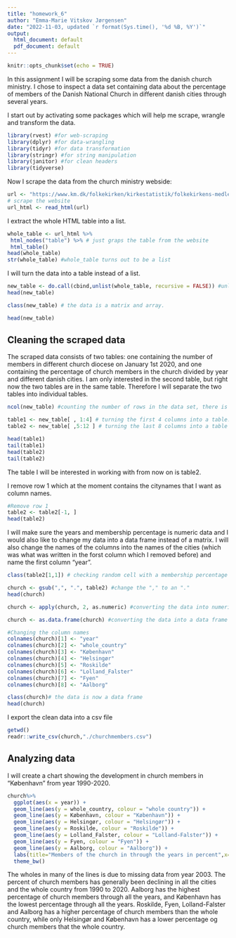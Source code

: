 ```yaml
---
title: "homework_6"
author: "Emma-Marie Vitskov Jørgensen"
date: "2022-11-03, updated `r format(Sys.time(), '%d %B, %Y')`"
output:
  html_document: default
  pdf_document: default
---
```


```r
knitr::opts_chunk$set(echo = TRUE)
```

In this assignment I will be scraping some data from the danish church ministry. I chose to inspect a data set containing data about the percentage of members of the Danish National Church in different danish cities through several years.

I start out by activating some packages which will help me scrape, wrangle and transform the data. 

```r

library(rvest) #for web-scraping
library(dplyr) #for data-wrangling
library(tidyr) #for data transformation
library(stringr) #for string manipulation
library(janitor) #for clean headers
library(tidyverse)
```

Now I scrape the data from the church ministry webside:
```r
url <- "https://www.km.dk/folkekirken/kirkestatistik/folkekirkens-medlemstal"
# scrape the website
url_html <- read_html(url)

```

I extract the whole HTML table into a list.

```r
whole_table <- url_html %>% 
 html_nodes("table") %>% # just graps the table from the website
 html_table()  
head(whole_table) 
str(whole_table) #whole_table turns out to be a list

```

I will turn the data into a table instead of a list.

```r
new_table <- do.call(cbind,unlist(whole_table, recursive = FALSE)) #unlists the downloaded html table and combine the individual elements as columns.
head(new_table) 

class(new_table) # the data is a matrix and array. 

head(new_table)

```


## Cleaning the scraped data

The scraped data consists of two tables: one containing the number of members in different church diocese on January 1st 2020, and one containing the percentage of church members in the church divided by year and different danish cities. I am only interested in the second table, but right now the two tables are in the same table. Therefore I will separate the two tables into individual tables.

```r

ncol(new_table) #counting the number of rows in the data set, there is 16.

table1 <- new_table[ , 1:4] # turning the first 4 columns into a table.
table2 <- new_table[ ,5:12 ] # turning the last 8 columns into a table

head(table1)
tail(table1)
head(table2)
tail(table2)

```

The table I will be interested in working with from now on is table2.

I remove row 1 which at the moment contains the citynames that I want as column names. 

```r
#Remove row 1
table2 <- table2[-1, ]
head(table2)
```


I will make sure the years and membership percentage is numeric data and I would also like to change my data into a data frame instead of a matrix. I will also change the names of the columns into the names of the cities (which was what was written in the forst column which I removed before) and name the first column "year".

```r


class(table2[1,1]) # checking random cell with a membership percentage - it is a character

church <- gsub(",", ".", table2) #change the "," to an "."
head(church)

church <- apply(church, 2, as.numeric) #converting the data into numeric data

church <- as.data.frame(church) #converting the data into a data frame

#Changing the column names
colnames(church)[1] <- "year"
colnames(church)[2] <- "whole_country"
colnames(church)[3] <- "København"
colnames(church)[4] <- "Helsingør"
colnames(church)[5] <- "Roskilde"
colnames(church)[6] <- "Lolland_Falster"
colnames(church)[7] <- "Fyen"
colnames(church)[8] <- "Aalborg"

class(church)# the data is now a data frame
head(church)

```


I export the clean data into a csv file

```r
getwd() 
readr::write_csv(church,"./churchmembers.csv")
```

## Analyzing data

I will create a chart showing the development in church members in "København" from year 1990-2020.

```r
church%>%
  ggplot(aes(x = year)) +
  geom_line(aes(y = whole_country, colour = "whole country")) +
  geom_line(aes(y = København, colour = "København")) +
  geom_line(aes(y = Helsingør, colour = "Helsingør")) +
  geom_line(aes(y = Roskilde, colour = "Roskilde")) +
  geom_line(aes(y = Lolland_Falster, colour = "Lolland-Falster")) +
  geom_line(aes(y = Fyen, colour = "Fyen")) +
  geom_line(aes(y = Aalborg, colour = "Aalborg")) +
  labs(title="Members of the church in through the years in percent",x="Year",y="Churchmembers in percent")
  theme_bw()


```
The wholes in many of the lines is due to missing data from year 2003. 
The percent of church members has generally been declining in all the cities and the whole country from 1990 to 2020. 
Aalborg has the highest percentage of church members through all the years, and København has the lowest percentage through all the years. 
Roskilde, Fyen, Lolland-Falster and Aalborg has a higher percentage of church members than the whole country, while only Helsingør and København has a lower percentage og church members that the whole country. 


